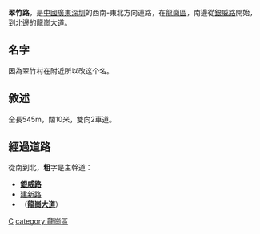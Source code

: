 {{Infobox China Road
|中文道路名称=翠竹路
|道路名称拼音=
|道路英文名=Cuizhu Rd
|道路方向=NS
|路牌类型=Shenzhen
|图片=
|图片说明=
|道路属性=一般馬路
|道路总长度=0.545
|规划总长度=0.545
|已通车长度=0.545
|车速限制=40
|行车线数量=雙向2車道
|道路宽度=
|所在地区=[[深圳市|深圳市]][[龍崗區|龍崗區]]
|起点=[[銀威路|銀威路]]
|终点=[[龍崗大道|龍崗大道]]
|道路命名日期=
|命名缘由=
|道路旧名=
|道路动工日期=
|通车日期=
|相连路段=
|路段主要建筑=
}}

'''翠竹路'''，是[[中華人民共和國|中國]][[廣東|廣東]][[深圳|深圳]]的西南-東北方向道路，在[[龍崗區|龍崗區]]，南邊從[[銀威路|銀威路]]開始，到北邊的[[龍崗大道|龍崗大道]]。

==名字==
因為翠竹村在附近所以改这个名。

==敘述==
全長545m，闊10米，雙向2車道。

== 經過道路 ==
從南到北，'''粗'''字是主幹道：
*'''[[銀威路|銀威路]]'''
*[[建新路_(深圳)|建新路]]
*'''{{中国国道名|205|[[205国道|205国道]]}}'''（'''[[龍崗大道|龍崗大道]]'''）

[[category:深圳道路|C]]
[[category:龍崗區|category:龍崗區]]
